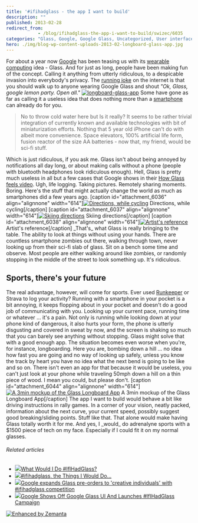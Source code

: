 ```yaml
---
title: '#ifihadglass - the app I want to build'
description: ""
published: 2013-02-28
redirect_from: 
            - /blog/ifihadglass-the-app-i-want-to-build/swizec/6035
categories: "Glass, Google, Google Glass, Uncategorized, User interface, Wearable computer"
hero: ./img/blog-wp-content-uploads-2013-02-longboard-glass-app.jpg
---
```


For about a year now [Google](http://google.com "Google") has been teasing us with its [wearable computing](http://en.wikipedia.org/wiki/Wearable_computer "Wearable computer") idea - Glass. And for just as long, people have been making fun of the concept. Calling it anything from utterly ridiculous, to a despicable invasion into everybody's privacy. The [running joke](http://en.wikipedia.org/wiki/Running_gag "Running gag") on the internet is that you should walk up to anyone wearing Google Glass and shout _"Ok, Glass, google lemon party. Open all."_ [![longboard-glass-app](./img/longboard-glass-app624i22.jpeg "longboard-glass-app")](./img/blog-wp-content-uploads-2013-02-longboard-glass-app.jpg) Some have gone as far as calling it a useless idea that does nothing more than a [smartphone](http://en.wikipedia.org/wiki/Smartphone "Smartphone") can already do for you.

> No to throw cold water here but Is it really? It seems to be rather trivial integration of currently known and available technologies with bit of miniaturization efforts. Nothing that 5 year old iPhone can't do with albeit more convenience. Space elevators, 100% artificial life form, fusion reactor of the size AA batteries - now that, my friend, would be sci-fi stuff.

Which is just ridiculous, if you ask me. Glass isn't about being annoyed by notifications all day long, or about making calls without a phone (people with bluetooth headphones look ridiculous enough). Hell, Glass is pretty much useless in all but a few cases that Google shows in their [How Glass feels video](http://www.google.com/glass/start/how-it-feels/). Ugh, life logging. Taking pictures. Remotely sharing moments. Boring. Here's the stuff that might actually change the world as much as smartphones did a few years ago. \[caption id="attachment_6036" align="alignnone" width="614"][![Directions, while cycling](./img/blog-wp-content-uploads-2013-02-Selection_152-1024x587.png "Directions, while cycling")](http://swizec.com/blog/wp-content/uploads/2013/02/Selection_152.png) Directions, while cycling\[/caption] \[caption id="attachment_6037" align="alignnone" width="614"][![Skiing directions](./img/blog-wp-content-uploads-2013-02-Selection_153-1024x576.png "Skiing directions")](http://swizec.com/blog/wp-content/uploads/2013/02/Selection_153.png) Skiing directions\[/caption] \[caption id="attachment_6038" align="alignnone" width="614"][![Artist's reference](./img/blog-wp-content-uploads-2013-02-Selection_154-1024x558.png "Artist's reference")](http://swizec.com/blog/wp-content/uploads/2013/02/Selection_154.png) Artist's reference\[/caption] \_That's_ what Glass is really bringing to the table. The ability to look at things without using your hands. There are countless smartphone zombies out there, walking through town, never looking up from their sci-fi slab of glass. Sit on a bench some time and observe. Most people are either walking around like zombies, or randomly stopping in the middle of the street to look something up. It's ridiculous.

## Sports, there's your future

The real advantage, however, will come for sports. Ever used [Runkeeper](http://www.runkeeper.com/ "RunKeeper") or Strava to log your activity? Running with a smartphone in your pocket is a bit annoying, it keeps flopping about in your pocket and doesn't do a good job of communicating with you. Looking up your current pace, running time or whatever ... it's a pain. Not only is running while looking down at your phone kind of dangerous, it also hurts your form, the phone is utterly disgusting and covered in sweat by now, and the screen is shaking so much that you can barely see anything without stopping. Glass might solve that with a good enough app. The situation becomes even worse when you're, for instance, longboarding. Here you are, bombing down a hill ... no idea how fast you are going and no way of looking up safely, unless you know the track by heart you have no idea what the next bend is going to be like and so on. There isn't even an app for that because it would be useless, you can't just look at your phone while traveling 50mph down a hill on a thin piece of wood. I mean you could, but please don't. \[caption id="attachment_6044" align="alignnone" width="614"][![A 3min mockup of the Glass Longboard App](./img/A-3min-mockup-of-the-Glass-Longboard-Appi5if72.jpeg "A 3min mockup of the Glass Longboard App")](./img/blog-wp-content-uploads-2013-02-longboard-glass-app1.jpg) A 3min mockup of the Glass Longboard App\[/caption] The app I want to build would behave a bit like driving instructions in rally games. In a corner of your vision, neatly packed, information about the next curve, your current speed, possibly suggest good breaking/sliding points. Stuff like that. That alone would make having Glass totally worth it for me. And yes, I \_would_ do adrenalyne sports with a $1500 piece of tech on my face. Especially if I could fit it on my normal glasses.

###### Related articles

-   [![](http://i.zemanta.com/146846838_80_80.jpg)](http://blog.tmcnet.com/social-spotlight/2013/02/what-would-i-do-ifihadglass.html)[What Would I Do #IfIHadGlass?](http://blog.tmcnet.com/social-spotlight/2013/02/what-would-i-do-ifihadglass.html)
-   [![](http://i.zemanta.com/147387350_80_80.jpg)](http://blog.makezine.com/2013/02/22/ifihadglass-the-things-that-i-would-do/)[#ifihadglass, the Things I Would Do...](http://blog.makezine.com/2013/02/22/ifihadglass-the-things-that-i-would-do/)
-   [![](http://i.zemanta.com/146699858_80_80.jpg)](http://www.theverge.com/2013/2/20/4006748/google-project-glass-explorer-edition-pre-order)[Google expands Glass pre-orders to 'creative individuals' with #ifihadglass competition](http://www.theverge.com/2013/2/20/4006748/google-project-glass-explorer-edition-pre-order)
-   [![](http://i.zemanta.com/146726081_80_80.jpg)](http://www.besttechie.com/2013/02/20/google-shows-off-google-glass-ui-and-launches-ifihadglass-campaign/)[Google Shows Off Google Glass UI And Launches #IfIHadGlass Campaign](http://www.besttechie.com/2013/02/20/google-shows-off-google-glass-ui-and-launches-ifihadglass-campaign/)

[![Enhanced by Zemanta](http://img.zemanta.com/zemified_e.png?x-id=46c01b46-354a-4033-a7a4-3354e1f0539c)](http://www.zemanta.com/?px "Enhanced by Zemanta")
